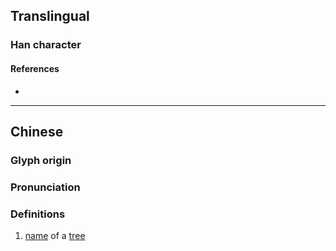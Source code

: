 {{character info}}
==Translingual==

===Han character===
{{Han char|rn=75|rad=木|as=06|sn=10|four=45932|canj=DKN|ids=⿰木夷}}

====References====
* {{Han ref|kx=0525.120|dkj=14765|dj=0914.070|hdz=21197.050|uh=684B|ud=26699|bh=D1DF|bd=53727}}

----

==Chinese==
{{zh-forms}}

===Glyph origin===
{{Han etym}}

===Pronunciation===
{{zh-pron
|m=yí
|c=ji4
|mc=y
|oc=y
|ma=
|cat=n
}}

===Definitions===
{{zh-hanzi}}

# [[name]] of a [[tree]]